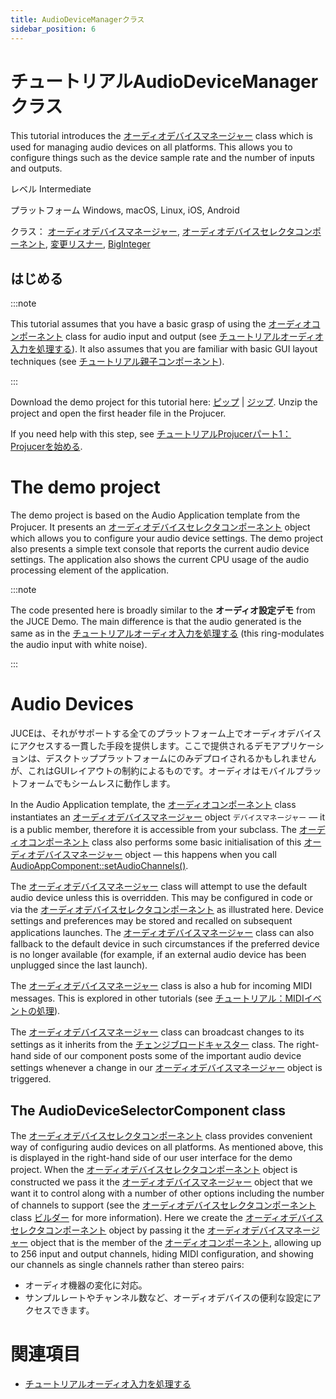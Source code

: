```yaml
---
title: AudioDeviceManagerクラス
sidebar_position: 6
---
```



# チュートリアルAudioDeviceManagerクラス

This tutorial introduces the [オーディオデバイスマネージャー](https://docs.juce.com/master/classAudioDeviceManager "Manages the state of some audio and midi i/o devices.") class which is used for managing audio devices on all platforms. This allows you to configure things such as the device sample rate and the number of inputs and outputs.

レベル Intermediate

プラットフォーム Windows, macOS, Linux, iOS, Android

クラス： [オーディオデバイスマネージャー](https://docs.juce.com/master/classAudioDeviceManager "Manages the state of some audio and midi i/o devices."), [オーディオデバイスセレクタコンポーネント](https://docs.juce.com/master/classAudioDeviceSelectorComponent "A component containing controls to let the user change the audio settings of an AudioDeviceManager ob..."), [変更リスナー](https://docs.juce.com/master/classChangeListener "Receives change event callbacks that are sent out by a ChangeBroadcaster."), [BigInteger](https://docs.juce.com/master/classBigInteger "An arbitrarily large integer class.")

## はじめる

:::note

This tutorial assumes that you have a basic grasp of using the [オーディオコンポーネント](https://docs.juce.com/master/classAudioAppComponent "A base class for writing audio apps that stream from the audio i/o devices.") class for audio input and output (see [チュートリアルオーディオ入力を処理する](../tutorial_processing_audio_input/)). It also assumes that you are familiar with basic GUI layout techniques (see [チュートリアル親子コンポーネント](../tutorial_component_parents_children/)).

:::

Download the demo project for this tutorial here: [ピップ](/tutorials/PIPs/AudioDeviceManagerTutorial.zip) | [ジップ](/tutorials/ZIPs/AudioDeviceManagerTutorial.zip). Unzip the project and open the first header file in the Projucer.

If you need help with this step, see [チュートリアルProjucerパート1：Projucerを始める](../tutorial_new_projucer_project/).

# The demo project

The demo project is based on the Audio Application template from the Projucer. It presents an [オーディオデバイスセレクタコンポーネント](https://docs.juce.com/master/classAudioDeviceSelectorComponent "A component containing controls to let the user change the audio settings of an AudioDeviceManager ob...") object which allows you to configure your audio device settings. The demo project also presents a simple text console that reports the current audio device settings. The application also shows the current CPU usage of the audio processing element of the application.

:::note

The code presented here is broadly similar to the **オーディオ設定デモ** from the JUCE Demo. The main difference is that the audio generated is the same as in the [チュートリアルオーディオ入力を処理する](../tutorial_processing_audio_input/) (this ring-modulates the audio input with white noise).

:::
<CaptionImage src="https://docs.juce.com/master/tutorial_audio_device_manager_screenshot1.png" caption="An AudioDeviceSelectorComponent object showing settings for an AudioDeviceManager object" />


# Audio Devices

JUCEは、それがサポートする全てのプラットフォーム上でオーディオデバイスにアクセスする一貫した手段を提供します。ここで提供されるデモアプリケーションは、デスクトッププラットフォームにのみデプロイされるかもしれませんが、これはGUIレイアウトの制約によるものです。オーディオはモバイルプラットフォームでもシームレスに動作します。

In the Audio Application template, the [オーディオコンポーネント](https://docs.juce.com/master/classAudioAppComponent "A base class for writing audio apps that stream from the audio i/o devices.") class instantiates an [オーディオデバイスマネージャー](https://docs.juce.com/master/classAudioDeviceManager "Manages the state of some audio and midi i/o devices.") object `デバイスマネージャー` — it is a public member, therefore it is accessible from your subclass. The [オーディオコンポーネント](https://docs.juce.com/master/classAudioAppComponent "A base class for writing audio apps that stream from the audio i/o devices.") class also performs some basic initialisation of this [オーディオデバイスマネージャー](https://docs.juce.com/master/classAudioDeviceManager "Manages the state of some audio and midi i/o devices.") object — this happens when you call [AudioAppComponent::setAudioChannels()](classAudioAppComponent.html#a1cb6b457848fa80df7efc39cf095d465 "A subclass should call this from their constructor, to set up the audio.").

The [オーディオデバイスマネージャー](https://docs.juce.com/master/classAudioDeviceManager "Manages the state of some audio and midi i/o devices.") class will attempt to use the default audio device unless this is overridden. This may be configured in code or via the [オーディオデバイスセレクタコンポーネント](https://docs.juce.com/master/classAudioDeviceSelectorComponent "A component containing controls to let the user change the audio settings of an AudioDeviceManager ob...") as illustrated here. Device settings and preferences may be stored and recalled on subsequent applications launches. The [オーディオデバイスマネージャー](https://docs.juce.com/master/classAudioDeviceManager "Manages the state of some audio and midi i/o devices.") class can also fallback to the default device in such circumstances if the preferred device is no longer available (for example, if an external audio device has been unplugged since the last launch).

The [オーディオデバイスマネージャー](https://docs.juce.com/master/classAudioDeviceManager "Manages the state of some audio and midi i/o devices.") class is also a hub for incoming MIDI messages. This is explored in other tutorials (see [チュートリアル：MIDIイベントの処理](../tutorial_handling_midi_events/)).

The [オーディオデバイスマネージャー](https://docs.juce.com/master/classAudioDeviceManager "Manages the state of some audio and midi i/o devices.") class can broadcast changes to its settings as it inherits from the [チェンジブロードキャスター](https://docs.juce.com/master/classChangeBroadcaster "Holds a list of ChangeListeners, and sends messages to them when instructed.") class. The right-hand side of our component posts some of the important audio device settings whenever a change in our [オーディオデバイスマネージャー](https://docs.juce.com/master/classAudioDeviceManager "Manages the state of some audio and midi i/o devices.") object is triggered.

## The AudioDeviceSelectorComponent class

The [オーディオデバイスセレクタコンポーネント](https://docs.juce.com/master/classAudioDeviceSelectorComponent "A component containing controls to let the user change the audio settings of an AudioDeviceManager ob...") class provides convenient way of configuring audio devices on all platforms. As mentioned above, this is displayed in the right-hand side of our user interface for the demo project. When the [オーディオデバイスセレクタコンポーネント](https://docs.juce.com/master/classAudioDeviceSelectorComponent "A component containing controls to let the user change the audio settings of an AudioDeviceManager ob...") object is constructed we pass it the [オーディオデバイスマネージャー](https://docs.juce.com/master/classAudioDeviceManager "Manages the state of some audio and midi i/o devices.") object that we want it to control along with a number of other options including the number of channels to support (see the [オーディオデバイスセレクタコンポーネント](https://docs.juce.com/master/classAudioDeviceSelectorComponent "A component containing controls to let the user change the audio settings of an AudioDeviceManager ob...") class [ビルダー](classAudioDeviceSelectorComponent.html#a859af6ef664a974dc7d2ce3d24d8f94c) for more information). Here we create the [オーディオデバイスセレクタコンポーネント](https://docs.juce.com/master/classAudioDeviceSelectorComponent "A component containing controls to let the user change the audio settings of an AudioDeviceManager ob...") object by passing it the [オーディオデバイスマネージャー](https://docs.juce.com/master/classAudioDeviceManager "Manages the state of some audio and midi i/o devices.") object that is the member of the [オーディオコンポーネント](https://docs.juce.com/master/classAudioAppComponent "A base class for writing audio apps that stream from the audio i/o devices."), allowing up to 256 input and output channels, hiding MIDI configuration, and showing our channels as single channels rather than stereo pairs:

-   オーディオ機器の変化に対応。
-   サンプルレートやチャンネル数など、オーディオデバイスの便利な設定にアクセスできます。

# 関連項目

-   [チュートリアルオーディオ入力を処理する](../tutorial_processing_audio_input/)